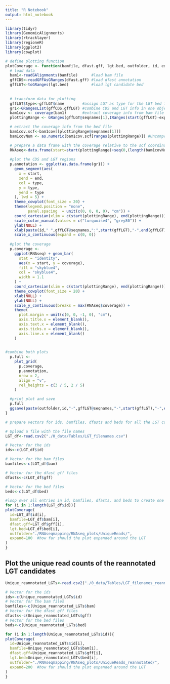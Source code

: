 ```yaml
---
title: "R Notebook"
output: html_notebook
---
```


```r
library(tidyr)
library(GenomicAlignments)
library(rtracklayer)
library(regioneR)
library(ggplot2)
library(cowplot)
```

```r
# define plotting function
plotCoverage <- function(bamfile, dfast.gff, lgt.bed, outfolder, id, expand) {
  # load data
  bam1<-readGAlignments(bamfile)      #load bam file
  gffCDS<-readGFFAsGRanges(dfast.gff) #load dfast annotation
  gffLGT<-toGRanges(lgt.bed)          #load lgt candidate bed
  
  
  # transform data for plotting
  gffLGT$type<-gffLGT$name        #assign LGT as type for the LGT bed file entries
  gr1<-GRangesList(gffCDS,gffLGT) #combine CDS and LGT info in one object
  bam1cov <- coverage(bam1)       #extract coverage info from bam file
  plottingRange <- GRanges(gffLGT@seqnames[1],IRanges(start(gffLGT)-expand,end(gffLGT)+expand)) #expand CDS range

  # extract the coverage info from the bed file  
  bam1cov.scf<-bam1cov[[plottingRange@seqnames[1]]]
  bam1covNum <- as.numeric(bam1cov.scf[ranges(plottingRange)]) #Uncompress the coverage

  # prepare a data frame with the coverage relative to the scf coordinates
  RNAseq<-data.frame(start=start(plottingRange)+seq(0,(length(bam1covNum)-1)),coverage=bam1covNum)
  
  #plot the CDS and LGT regions
  p.annotation <- ggplot(as.data.frame(gr1)) +
    geom_segment(aes(
      x = start,
      xend = end,
      col = type,
      y = type,
      yend = type
    ), lwd = 5) +
    theme_cowplot(font_size = 20) +
    theme(legend.position = "none",
          panel.spacing  = unit(c(0, 0, 0, 0), "cm")) +
    coord_cartesian(xlim = c(start(plottingRange), end(plottingRange))) +
    scale_color_manual(values = c("turquoise4", "grey80")) +
    ylab(NULL) +
    xlab(paste(id," ",gffLGT@seqnames,":",start(gffLGT),"-",end(gffLGT),sep = "")) +
    scale_x_continuous(expand = c(0, 0))
  
  #plot the coverage
  p.coverage <-
    ggplot(RNAseq) + geom_bar(
      stat = "identity",
      aes(x = start, y = coverage),
      fill = "skyblue4",
      col = "skyblue4",
      width = 1.1
    ) +
    coord_cartesian(xlim = c(start(plottingRange), end(plottingRange))) +
    theme_cowplot(font_size = 20) +
    xlab(NULL) +
    ylab(NULL) +
    scale_y_continuous(breaks = max(RNAseq$coverage)) +
    theme(
      plot.margin = unit(c(0, 0, -1, 0), "cm"),
      axis.title.x = element_blank(),
      axis.text.x = element_blank(),
      axis.ticks.x = element_blank(),
      axis.line.x = element_blank()
    )

  
#combine both plots
  p.full <-
    plot_grid(
      p.coverage,
      p.annotation,
      nrow = 2,
      align = "v",
      rel_heights = c(3 / 5, 2 / 5)
    )

  #print plot and save
  p.full
  ggsave(paste(outfolder,id,"-",gffLGT@seqnames,"-",start(gffLGT),"-",end(gffLGT),".uniqueReads.coverage.pdf",sep=""),width=8,height=4)
}
```

```r
# prepare vectors for ids, bamfiles, dfasts and beds for all the LGT canidates you want to plot. This can come from a tsv file or an excel file or whatever.

# Upload a file with the file names
LGT_df<-read.csv2("./0_data/Tables/LGT_filenames.csv")

# Vector for the ids
ids<-c(LGT_df$id)

# Vector for the bam files
bamfiles<-c(LGT_df$bam)

# Vector for the dfast gff files
dfasts<-c(LGT_df$gff)

# Vector for the bed files
beds<-c(LGT_df$bed)
```

```r
#loop over all entries in id, bamfiles, dfasts, and beds to create one pdf per lgt candidate region
for (i in 1:length(LGT_df$id)){
plotCoverage(
  id=LGT_df$id[i],
  bamfile=LGT_df$bam[i],
  dfast.gff=LGT_df$gff[i],
  lgt.bed=LGT_df$bed[i],
  outfolder="./RNAseqmapping/RNAseq_plots/UniqueReads/",
  expand=100  #how far should the plot expanded around the LGT
)
}
```

## Plot the unique read counts of the reannotated LGT candidates
```r
Unique_reannotated_LGTs<-read.csv2("./0_data/Tables/LGT_filenames_reannotated.csv")

# Vector for the ids
ids<-c(Unique_reannotated_LGTs$id)
# Vector for the bam files
bamfiles<-c(Unique_reannotated_LGTs$bam)
# Vector for the dfast gff files
dfasts<-c(Unique_reannotated_LGTs$gff)
# Vector for the bed files
beds<-c(Unique_reannotated_LGTs$bed)

for (i in 1:length(Unique_reannotated_LGTs$id)){
plotCoverage(
  id=Unique_reannotated_LGTs$id[i],
  bamfile=Unique_reannotated_LGTs$bam[i],
  dfast.gff=Unique_reannotated_LGTs$gff[i],
  lgt.bed=Unique_reannotated_LGTs$bed[i],
  outfolder="./RNAseqmapping/RNAseq_plots/UniqueReads_reannotated/",
  expand=200  #how far should the plot expanded around the LGT
)
}
```



